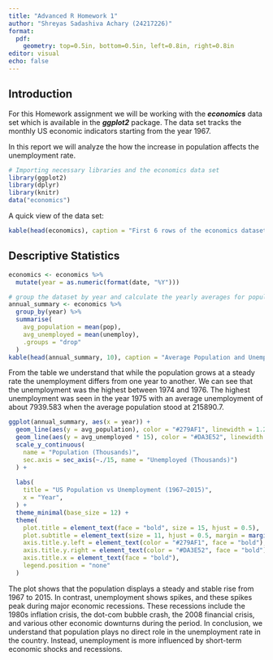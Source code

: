 ```yaml
---
title: "Advanced R Homework 1"
author: "Shreyas Sadashiva Achary (24217226)"
format: 
  pdf:
    geometry: top=0.5in, bottom=0.5in, left=0.8in, right=0.8in
editor: visual
echo: false
---
```


## Introduction

For this Homework assignment we will be working with the ***economics*** data set which is available in the ***ggplot2*** package. The data set tracks the monthly US economic indicators starting from the year 1967.

In this report we will analyze the how the increase in population affects the unemployment rate.

```r
# Importing necessary libraries and the economics data set
library(ggplot2)
library(dplyr)
library(knitr)
data("economics")
```

A quick view of the data set:

```r
kable(head(economics), caption = "First 6 rows of the economics dataset")
```

## Descriptive Statistics

```r
economics <- economics %>%
  mutate(year = as.numeric(format(date, "%Y")))

# group the dataset by year and calculate the yearly averages for population & unemployment
annual_summary <- economics %>%
  group_by(year) %>%
  summarise(
    avg_population = mean(pop),
    avg_unemployed = mean(unemploy),
    .groups = "drop"
  )
kable(head(annual_summary, 10), caption = "Average Population and Unemployment (1967–1976)")
```

From the table we understand that while the population grows at a steady rate the unemployment differs from one year to another. We can see that the unemployment was the highest between 1974 and 1976. The highest unemployment was seen in the year 1975 with an average unemployment of about 7939.583 when the average population stood at 215890.7.

```r
ggplot(annual_summary, aes(x = year)) +
  geom_line(aes(y = avg_population), color = "#279AF1", linewidth = 1.2) +
  geom_line(aes(y = avg_unemployed * 15), color = "#DA3E52", linewidth = 1, linetype = "dashed") +
  scale_y_continuous(
    name = "Population (Thousands)",
    sec.axis = sec_axis(~./15, name = "Unemployed (Thousands)")
  ) +
  
  labs(
    title = "US Population vs Unemployment (1967–2015)",
    x = "Year",
  ) +
  theme_minimal(base_size = 12) +
  theme(
    plot.title = element_text(face = "bold", size = 15, hjust = 0.5),
    plot.subtitle = element_text(size = 11, hjust = 0.5, margin = margin(b = 10)),
    axis.title.y.left = element_text(color = "#279AF1", face = "bold"),
    axis.title.y.right = element_text(color = "#DA3E52", face = "bold"),
    axis.title.x = element_text(face = "bold"),
    legend.position = "none"
  )

```

The plot shows that the population displays a steady and stable rise from 1967 to 2015. In contrast, unemployment shows spikes, and these spikes peak during major economic recessions. These recessions include the 1980s inflation crisis, the dot-com bubble crash, the 2008 financial crisis, and various other economic downturns during the period. In conclusion, we understand that population plays no direct role in the unemployment rate in the country. Instead, unemployment is more influenced by short-term economic shocks and recessions.
